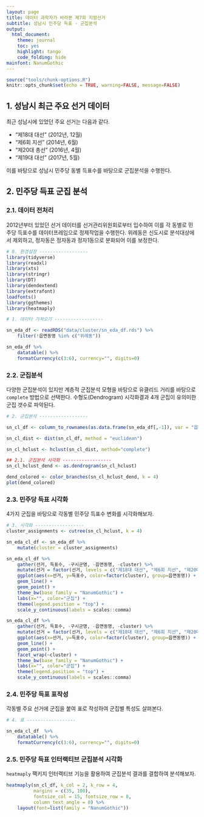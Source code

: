 ```yaml
---
layout: page
title: 데이터 과학자가 바라본 제7회 지방선거
subtitle: 성남시 민주당 득표 - 군집분석
output:
  html_document: 
    theme: journal
    toc: yes
    highlight: tango
    code_folding: hide
mainfont: NanumGothic
---
```


```r
source("tools/chunk-options.R")
knitr::opts_chunk$set(echo = TRUE, warning=FALSE, message=FALSE)

```

## 1. 성남시 최근 주요 선거 데이터 {#sungnam-vote}

최근 성남시에 있었던 주요 선거는 다음과 같다.

- "제18대 대선" (2012년, 12월)
- "제6회 지선" (2014년, 6월)
- "제20대 총선" (2016년, 4월)
- "제19대 대선" (2017년, 5월)

이를 바탕으로 성남시 민주당 동별 득표수를 바탕으로 군집분석을 수행한다.

## 2. 민주당 득표 군집 분석 {#sungnam-vote-cluster}

### 2.1. 데이터 전처리 {#sungnam-vote-preporcess}

2012년부터 있었던 선거 데이터를 선거관리위원회로부터 입수하여 이를 각 동별로 민주당 득표수를 데이터프레임으로 정제작업을 수행한다.
위례동은 신도시로 분석대상에서 제외하고, 정자동은 정자동과 정자1동으로 분화되어 이를 보정한다.

``` r

# 0. 환경설정 ------------------
library(tidyverse)
library(readxl)
library(xts)
library(stringr)
library(DT)
library(dendextend)
library(extrafont)
loadfonts()
library(ggthemes)
library(heatmaply)

# 1. 데이터 가져오기 ------------------

sn_eda_df <- readRDS("data/cluster/sn_eda_df.rds") %>% 
    filter(!읍면동명 %in% c("위례동"))

sn_eda_df %>% 
    datatable() %>% 
    formatCurrency(c(3:6), currency="", digits=0)
```

### 2.2. 군집분석 {#sungnam-vote-clustering}

다양한 군집분석이 있지만 계층적 군집분석 모형을 바탕으로 유클리드 거리를 바탕으로 `complete` 방법으로 선택한다.
수형도(Dendrogram) 시각화결과 4개 군집이 유의미한 군집 갯수로 파악된다.

``` r
# 2. 군집분석 ------------------

sn_cl_df <- column_to_rownames(as.data.frame(sn_eda_df[,-1]), var = "읍면동명")

sn_cl_dist <- dist(sn_cl_df, method = "euclidean")

sn_cl_hclust <- hclust(sn_cl_dist, method="complete")

## 2.1. 군집분석 시각화 ------------------
sn_cl_hclust_dend <- as.dendrogram(sn_cl_hclust)

dend_colored <- color_branches(sn_cl_hclust_dend, k = 4)
plot(dend_colored)
```

### 2.3. 민주당 득표 시각화 {#sungnam-vote-clustering-viz}

4가지 군집을 바탕으로 각동별 민주당 득표수 변화를 시각화해보자.

``` r
# 3. 시각화 ------------------
cluster_assignments <- cutree(sn_cl_hclust, k = 4)

sn_eda_cl_df <- sn_eda_df %>% 
    mutate(cluster = cluster_assignments)

sn_eda_cl_df %>% 
    gather(선거, 득표수, -구시군명, -읍면동명, -cluster) %>% 
    mutate(선거 = factor(선거, levels = c("제18대 대선", "제6회 지선", "제20대 총선", "제19대 대선") )) %>% 
    ggplot(aes(x=선거, y=득표수, color=factor(cluster), group=읍면동명)) +
    geom_line() +
    geom_point() +
    theme_bw(base_family = "NanumGothic") +
    labs(x="", color="군집") +
    theme(legend.position = "top") +
    scale_y_continuous(labels = scales::comma)

sn_eda_cl_df %>% 
    gather(선거, 득표수, -구시군명, -읍면동명, -cluster) %>% 
    mutate(선거 = factor(선거, levels = c("제18대 대선", "제6회 지선", "제20대 총선", "제19대 대선") )) %>% 
    ggplot(aes(x=선거, y=득표수, color=factor(cluster), group=읍면동명)) +
    geom_line() +
    geom_point() +
    facet_wrap(~cluster) +
    theme_bw(base_family = "NanumGothic") +
    labs(x="", color="군집") +
    theme(legend.position = "top") +
    scale_y_continuous(labels = scales::comma)
```

### 2.4. 민주당 득표 표작성 {#sungnam-vote-clustering-tbl}

각동별 주요 선거에 군집을 붙여 표로 작성하여 군집별 특성도 살펴본다.

``` r
# 4. 표 ------------------

sn_eda_cl_df  %>% 
    datatable() %>% 
    formatCurrency(c(3:6), currency="", digits=0)
```

### 2.5. 민주당 득표 인터랙티브 군집분석 시각화 {#sungnam-vote-clustering-heatmap}

`heatmaply` 팩키지 인터랙티브 기능을 활용하여 군집분석 결과를 결합하여 분석해보자.

``` r
heatmaply(sn_cl_df, k_col = 2, k_row = 4, 
          margins = c(35, 100), 
          fontsize_col = 15, fontsize_row = 8,
          column_text_angle = 0) %>% 
    layout(font=list(family = "NanumGothic"))
```
